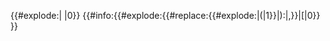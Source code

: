 <includeonly>{{#explode:{{{value|}}}| |0}}&nbsp;{{#info:{{#explode:{{#replace:{{#explode:{{{value|}}}|(|1}}|):|,}}|[|0}} }}</includeonly>